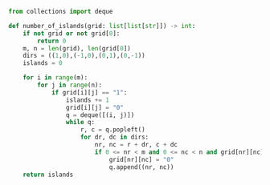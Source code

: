 ```python meta="source=problems/200-number-of-islands/solution.py"
from collections import deque

def number_of_islands(grid: list[list[str]]) -> int:
    if not grid or not grid[0]:
        return 0
    m, n = len(grid), len(grid[0])
    dirs = ((1,0),(-1,0),(0,1),(0,-1))
    islands = 0

    for i in range(m):
        for j in range(n):
            if grid[i][j] == "1":
                islands += 1
                grid[i][j] = "0"
                q = deque([(i, j)])
                while q:
                    r, c = q.popleft()
                    for dr, dc in dirs:
                        nr, nc = r + dr, c + dc
                        if 0 <= nr < m and 0 <= nc < n and grid[nr][nc] == "1":
                            grid[nr][nc] = "0"
                            q.append((nr, nc)) 
    return islands
```